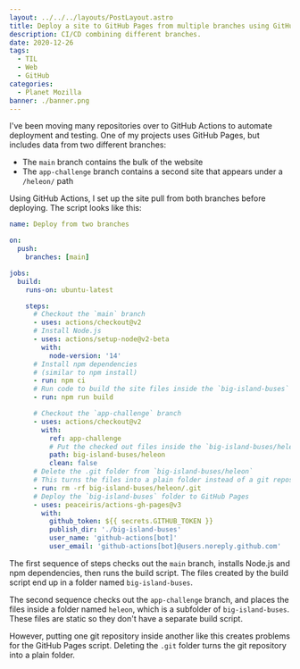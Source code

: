 ```yaml
---
layout: ../../../layouts/PostLayout.astro
title: Deploy a site to GitHub Pages from multiple branches using GitHub Actions
description: CI/CD combining different branches.
date: 2020-12-26
tags:
  - TIL
  - Web
  - GitHub
categories:
  - Planet Mozilla
banner: ./banner.png
---
```



I've been moving many repositories over to GitHub Actions to automate deployment and testing. One of my projects uses GitHub Pages, but includes data from two different branches:

- The `main` branch contains the bulk of the website
- The `app-challenge` branch contains a second site that appears under a `/heleon/` path

Using GitHub Actions, I set up the site pull from both branches before deploying. The script looks like this:

```yaml
name: Deploy from two branches

on:
  push:
    branches: [main]

jobs:
  build:
    runs-on: ubuntu-latest

    steps:
      # Checkout the `main` branch
      - uses: actions/checkout@v2
      # Install Node.js
      - uses: actions/setup-node@v2-beta
        with:
          node-version: '14'
      # Install npm dependencies
      # (similar to npm install)
      - run: npm ci
      # Run code to build the site files inside the `big-island-buses` folder
      - run: npm run build

      # Checkout the `app-challenge` branch
      - uses: actions/checkout@v2
        with:
          ref: app-challenge
          # Put the checked out files inside the `big-island-buses/heleon` folder
          path: big-island-buses/heleon
          clean: false
      # Delete the .git folder from `big-island-buses/heleon`
      # This turns the files into a plain folder instead of a git repository
      - run: rm -rf big-island-buses/heleon/.git
      # Deploy the `big-island-buses` folder to GitHub Pages
      - uses: peaceiris/actions-gh-pages@v3
        with:
          github_token: ${{ secrets.GITHUB_TOKEN }}
          publish_dir: './big-island-buses'
          user_name: 'github-actions[bot]'
          user_email: 'github-actions[bot]@users.noreply.github.com'
```

The first sequence of steps checks out the `main` branch, installs Node.js and npm dependencies, then runs the build script. The files created by the build script end up in a folder named `big-island-buses`.

The second sequence checks out the `app-challenge` branch, and places the files inside a folder named `heleon`, which is a subfolder of `big-island-buses`. These files are static so they don't have a separate build script.

However, putting one git repository inside another like this creates problems for the GitHub Pages script. Deleting the `.git` folder turns the git repository into a plain folder.
